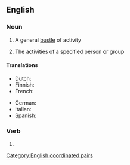 ==English==

===Noun===
{{en-noun|comings and goings}}

# A general [[bustle]] of activity
# {{lb|en|in the plural}} The activities of a specified person or group

====Translations====
{{trans-top|plural sense: activities of a person or group}}
* Dutch: {{t|nl|doen en laten|n}}
* Finnish: {{t|fi|[[meneminen|menemiset]]|p}}
* French: {{t+|fr|faits et gestes|m-p}}
{{trans-mid}}
* German: {{t+|de|Kommen und Gehen}}
* Italian: {{t|it|va e vieni}}
* Spanish: {{t|es|idas y venidas}}
{{trans-bottom}}

===Verb===
{{head|en|verb form}}

# {{present participle of|en|come and go|nocat=1}}

[[Category:English coordinated pairs]]